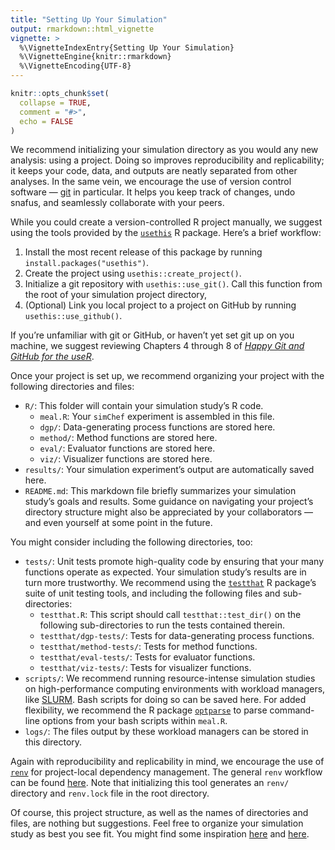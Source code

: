 ```yaml
---
title: "Setting Up Your Simulation"
output: rmarkdown::html_vignette
vignette: >
  %\VignetteIndexEntry{Setting Up Your Simulation}
  %\VignetteEngine{knitr::rmarkdown}
  %\VignetteEncoding{UTF-8}
---
```


```r
knitr::opts_chunk$set(
  collapse = TRUE,
  comment = "#>",
  echo = FALSE
)
```

We recommend initializing your simulation directory as you would any new
analysis: using a project. Doing so improves reproducibility and replicability;
it keeps your code, data, and outputs are neatly separated from other analyses.
In the same vein, we encourage the use of version control software ---
[git](https://git-scm.com/) in particular. It helps you keep track of changes,
undo snafus, and seamlessly collaborate with your peers.

While you could create a version-controlled R project manually, we suggest using
the tools provided by the [`usethis`](https://usethis.r-lib.org/index.html) R
package. Here's a brief workflow:

1. Install the most recent release of this package by running
  `install.packages("usethis")`.
2. Create the project using `usethis::create_project()`.
3. Initialize a git repository with `usethis::use_git()`. Call this function
   from the root of your simulation project directory,
4. (Optional) Link you local project to a project on GitHub by running
   `usethis::use_github()`.
   
If you're unfamiliar with git or GitHub, or haven't yet set git up on you
machine, we suggest reviewing Chapters 4 through 8 of [*Happy Git and GitHub for
the useR*](https://happygitwithr.com/index.html).


Once your project is set up, we recommend organizing your project with the
following directories and files:

- `R/`: This folder will contain your simulation study's R code.
  - `meal.R`: Your `simChef` experiment is assembled in this file.
  - `dgp/`: Data-generating process functions are stored here.
  - `method/`: Method functions are stored here.
  - `eval/`: Evaluator functions are stored here.
  - `viz/`: Visualizer functions are stored here.
- `results/`: Your simulation experiment's output are automatically saved here.
- `README.md`: This markdown file briefly summarizes your simulation study's
  goals and results. Some guidance on navigating your project's directory
  structure might also be appreciated by your collaborators --- and even
  yourself at some point in the future.

You might consider including the following directories, too:

- `tests/`: Unit tests promote high-quality code by ensuring that your many
  functions operate as expected. Your simulation study's results are in turn
  more trustworthy. We recommend using the
  [`testthat`](https://testthat.r-lib.org/) R package's suite of unit testing
  tools, and including the following files and sub-directories:
  - `testthat.R`: This script should call `testthat::test_dir()` on the
    following sub-directories to run the tests contained therein.
  - `testthat/dgp-tests/`: Tests for data-generating process functions.
  - `testthat/method-tests/`: Tests for method functions.
  - `testthat/eval-tests/`: Tests for evaluator functions.
  - `testthat/viz-tests/`: Tests for visualizer functions.
- `scripts/`: We recommend running resource-intense simulation studies on
  high-performance computing environments with workload managers, like
  [SLURM](https://slurm.schedmd.com/documentation.html). Bash scripts for doing
  so can be saved here. For added flexibility, we recommend the R package
  [`optparse`](https://github.com/trevorld/r-optparse) to parse command-line
  options from your bash scripts within `meal.R`.
- `logs/`: The files output by these workload managers can be stored in this
  directory.

Again with reproducibility and replicability in mind, we encourage the use of
[`renv`](https://cran.r-project.org/web/packages/renv/index.html) for
project-local dependency management. The general `renv` workflow can be found
[here](https://rstudio.github.io/renv/articles/renv.html). Note that
initializing this tool generates an `renv/` directory and `renv.lock` file in
the root directory.

Of course, this project structure, as well as the names of directories and
files, are nothing but suggestions. Feel free to organize your simulation study
as best you see fit. You might find some inspiration
[here](https://github.com/openpharma/mmrm/tree/main/simulations) and
[here](https://github.com/PhilBoileau/simChef-case-study).

